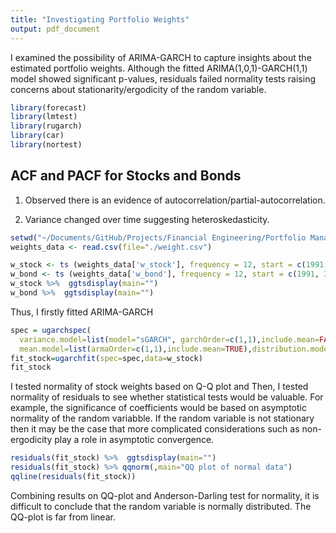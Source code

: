 ```yaml
---
title: "Investigating Portfolio Weights"
output: pdf_document
---
```

I examined the possibility of ARIMA-GARCH to capture insights about the estimated portfolio weights. Although the fitted ARIMA(1,0,1)-GARCH(1,1) model showed significant p-values, residuals failed normality tests raising concerns about stationarity/ergodicity of the random variable. 

```r
library(forecast)
library(lmtest)
library(rugarch)
library(car)
library(nortest)
```



## ACF and PACF for Stocks and Bonds

1) Observed there is an evidence of autocorrelation/partial-autocorrelation.

2) Variance changed over time suggesting heteroskedasticity.

```r
setwd("~/Documents/GitHub/Projects/Financial Engineering/Portfolio Management")
weights_data <- read.csv(file="./weight.csv")
```

```r
w_stock <- ts (weights_data['w_stock'], frequency = 12, start = c(1991, 3)) 
w_bond <- ts (weights_data['w_bond'], frequency = 12, start = c(1991, 3)) 
w_stock %>%  ggtsdisplay(main="")
w_bond %>%  ggtsdisplay(main="")

```

Thus, I firstly fitted ARIMA-GARCH
```r
spec = ugarchspec(
  variance.model=list(model="sGARCH", garchOrder=c(1,1),include.mean=FALSE), 
  mean.model=list(armaOrder=c(1,1),include.mean=TRUE),distribution.model="norm")
fit_stock=ugarchfit(spec=spec,data=w_stock)
fit_stock 
```

I tested normality of stock weights based on Q-Q plot and
Then, I tested normality of residuals to see whether statistical tests would be valuable. For example, the significance of coefficients would be based on asymptotic normality of the random variabble. If the random variable is not stationary then it may be the case that more complicated considerations such as non-ergodicity play a role in asymptotic convergence.

```r
residuals(fit_stock) %>%  ggtsdisplay(main="")
residuals(fit_stock) %>% qqnorm(,main="QQ plot of normal data")
qqline(residuals(fit_stock))
```

Combining results on QQ-plot and Anderson-Darling test for normality, it is difficult to conclude that the random variable is normally distributed. The QQ-plot is far from linear.
